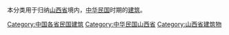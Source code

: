 本分类用于归纳[[山西省|山西省]]境内，[[中华民国|中华民国]]时期的[[建筑|建筑]]。

[[Category:中国各省民国建筑|Category:中国各省民国建筑]]
[[Category:中华民国山西省|Category:中华民国山西省]]
[[Category:山西省建筑物|Category:山西省建筑物]]